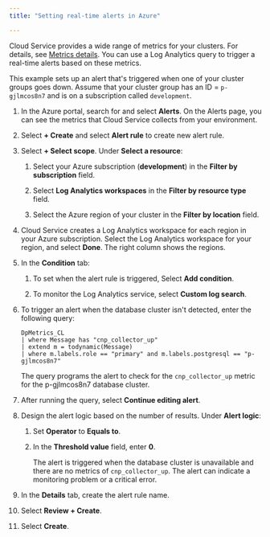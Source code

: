 ```yaml
---
title: "Setting real-time alerts in Azure"

---
```


Cloud Service provides a wide range of metrics for your clusters. For details, see [Metrics details](metrics/). You can use a Log Analytics query to trigger a real-time alerts based on these metrics. 

This example sets up an alert that's triggered when one of your cluster groups goes down. Assume that your cluster group has an ID = `p-gjlmcos8n7` and is on a subscription called `development`.

1.  In the Azure portal, search for and select **Alerts**. On the Alerts page, you can see the metrics that Cloud Service collects from your environment.

2.  Select **+ Create** and select **Alert rule** to create new alert rule.

3.  Select **+ Select scope**. Under **Select a resource**:

    1.  Select your Azure subscription (**development**) in the **Filter by subscription** field. 

    2.  Select **Log Analytics workspaces** in the **Filter by resource type** field.

    3.  Select the Azure region of your cluster in the **Filter by location** field. 

4.  Cloud Service creates a Log Analytics workspace for each region in your Azure subscription. Select the Log Analytics workspace for your region, and select **Done**. The right column shows the regions.

5.  In the **Condition** tab: 

    1.  To set when the alert rule is triggered, Select **Add condition**. 

    2.  To monitor the Log Analytics service, select **Custom log search**.

6.  To trigger an alert when the database cluster isn't detected, enter the following query:

    ```text
    DpMetrics_CL
    | where Message has "cnp_collector_up"
    | extend m = todynamic(Message)
    | where m.labels.role == "primary" and m.labels.postgresql == "p-gjlmcos8n7"
    ```

     The query programs the alert to check for the `cnp_collector_up` metric for the p-gjlmcos8n7 database cluster. 

7.  After running the query, select **Continue editing alert**.

8.  Design the alert logic based on the number of results. Under **Alert logic**:

    1.  Set **Operator** to **Equals to**. 
    2.  In the **Threshold value** field, enter **0**.

        The alert is triggered when the database cluster is unavailable and there are no metrics of `cnp_collector_up`. The alert can indicate a monitoring problem or a critical error.

9.  In the **Details** tab, create the alert rule name.

10. Select **Review + Create**.

11. Select **Create**.
